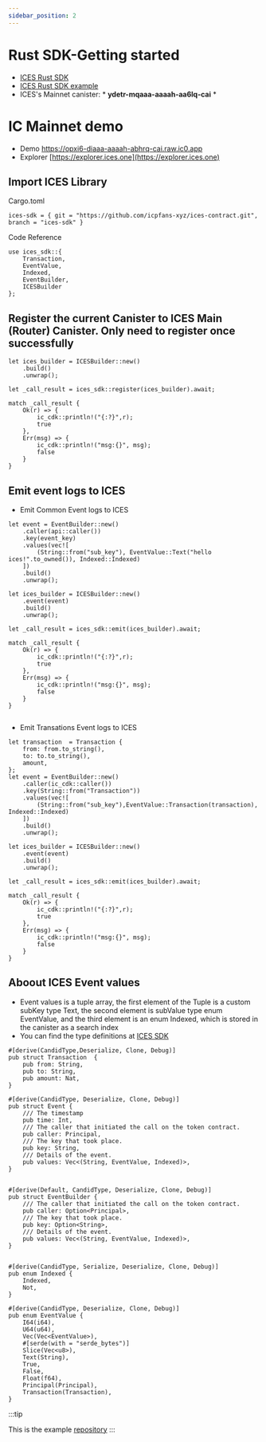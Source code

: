 ```yaml
---
sidebar_position: 2
---
```


# Rust SDK-Getting started
* [ICES Rust SDK](https://github.com/icpfans-xyz/ices-contract/tree/main/sdk)
* [ICES Rust SDK example](https://github.com/icpfans-xyz/ices-contract/tree/main/example/rust)
* ICES's Mainnet canister: * **ydetr-mqaaa-aaaah-aa6lq-cai** *  

# IC Mainnet demo
* Demo https://opxi6-diaaa-aaaah-abhrq-cai.raw.ic0.app
* Explorer [https://explorer.ices.one](https://explorer.ices.one)

## Import ICES Library

Cargo.toml

```
ices-sdk = { git = "https://github.com/icpfans-xyz/ices-contract.git", branch = "ices-sdk" }
```
Code Reference
```
use ices_sdk::{
    Transaction, 
    EventValue, 
    Indexed, 
    EventBuilder, 
    ICESBuilder
};
```

## Register the current Canister to ICES Main (Router) Canister. Only need to register once successfully

```
let ices_builder = ICESBuilder::new()
    .build()
    .unwrap();

let _call_result = ices_sdk::register(ices_builder).await;

match _call_result {
    Ok(r) => {
        ic_cdk::println!("{:?}",r);
        true
    },
    Err(msg) => {
        ic_cdk::println!("msg:{}", msg);
        false
    } 
}
```

## Emit event logs to ICES

* Emit Common  Event logs to ICES 

```
let event = EventBuilder::new()
    .caller(api::caller())
    .key(event_key)
    .values(vec![
        (String::from("sub_key"), EventValue::Text("hello ices!".to_owned()), Indexed::Indexed)
    ])
    .build()
    .unwrap();

let ices_builder = ICESBuilder::new()
    .event(event)
    .build()
    .unwrap();

let _call_result = ices_sdk::emit(ices_builder).await;

match _call_result {
    Ok(r) => {
        ic_cdk::println!("{:?}",r);
        true
    },
    Err(msg) => {
        ic_cdk::println!("msg:{}", msg);
        false
    }
}
    
```

* Emit Transations  Event logs to ICES 

```
let transaction  = Transaction {
    from: from.to_string(),
    to: to.to_string(),
    amount,
};
let event = EventBuilder::new()
    .caller(ic_cdk::caller())
    .key(String::from("Transaction"))
    .values(vec![
        (String::from("sub_key"),EventValue::Transaction(transaction), Indexed::Indexed)
    ])
    .build()
    .unwrap();

let ices_builder = ICESBuilder::new()
    .event(event)
    .build()
    .unwrap();

let _call_result = ices_sdk::emit(ices_builder).await;

match _call_result {
    Ok(r) => {
        ic_cdk::println!("{:?}",r);
        true
    },
    Err(msg) => {
        ic_cdk::println!("msg:{}", msg);
        false
    }
}

```

## Aboout ICES Event values 
- Event values is a tuple array, the first element of the Tuple is a custom subKey type Text, the second element is subValue type enum EventValue, and the third element is an enum Indexed, which is stored in the canister as a search index
- You can find the type definitions at [ICES SDK](https://github.com/icpfans-xyz/ices-contract/blob/main/sdk/src/event/builder.rs)
```
#[derive(CandidType,Deserialize, Clone, Debug)]
pub struct Transaction  {
    pub from: String,
    pub to: String,
    pub amount: Nat,
}

#[derive(CandidType, Deserialize, Clone, Debug)]
pub struct Event {
    /// The timestamp 
    pub time: Int,
    /// The caller that initiated the call on the token contract.
    pub caller: Principal,
    /// The key that took place.
    pub key: String,
    /// Details of the event.
    pub values: Vec<(String, EventValue, Indexed)>,
}


#[derive(Default, CandidType, Deserialize, Clone, Debug)]
pub struct EventBuilder {
    /// The caller that initiated the call on the token contract.
    pub caller: Option<Principal>,
    /// The key that took place.
    pub key: Option<String>,
    /// Details of the event.
    pub values: Vec<(String, EventValue, Indexed)>,
}


#[derive(CandidType, Serialize, Deserialize, Clone, Debug)]
pub enum Indexed {
    Indexed,
    Not,
}

#[derive(CandidType, Deserialize, Clone, Debug)]
pub enum EventValue {
    I64(i64),
    U64(u64),
    Vec(Vec<EventValue>),
    #[serde(with = "serde_bytes")]
    Slice(Vec<u8>),
    Text(String),
    True,
    False,  
    Float(f64),
    Principal(Principal),
    Transaction(Transaction),
}

```
:::tip

This is the example  [repository](https://github.com/icpfans-xyz/ices-motoko-library/tree/main/example)
:::
